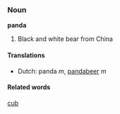 ===Noun===
'''panda'''

# Black and white bear from China

====Translations====
*Dutch: panda ''m'', [[pandabeer]] ''m''

====Related words====
[[cub]]